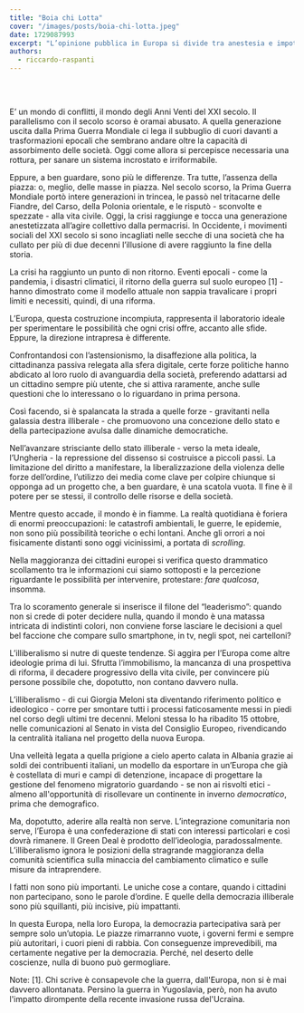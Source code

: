 ```yaml
---
title: "Boia chi Lotta"
cover: "/images/posts/boia-chi-lotta.jpeg"
date: 1729087993
excerpt: "L’opinione pubblica in Europa si divide tra anestesia e impotenza, mentre i pochi che manifestano vengono repressi. E’ un nuovo stadio della transizione al modello illiberale."
authors:
  - riccardo-raspanti
---
```


﻿
## 

E’ un mondo di conflitti, il mondo degli Anni Venti del XXI secolo. Il parallelismo con il secolo scorso è oramai abusato. A quella generazione uscita dalla Prima Guerra Mondiale ci lega il subbuglio di cuori davanti a trasformazioni epocali che sembrano andare oltre la capacità di assorbimento delle società. 
Oggi come allora si percepisce necessaria una rottura, per sanare un sistema incrostato e irriformabile.

Eppure, a ben guardare, sono più le differenze. Tra tutte, l’assenza della piazza: o, meglio, delle masse in piazza. Nel secolo scorso, la Prima Guerra Mondiale portò intere generazioni in trincea, le passò nel tritacarne delle Fiandre, del Carso, della Polonia orientale, e le risputò - sconvolte e spezzate - alla vita civile. 
Oggi, la crisi raggiunge e tocca una generazione anestetizzata all’agire collettivo dalla permacrisi. 
In Occidente, i movimenti sociali del XXI secolo si sono incagliati nelle secche di una società che ha cullato per più di due decenni l’illusione di avere raggiunto la fine della storia. 

La crisi ha raggiunto un punto di non ritorno. Eventi epocali - come la pandemia, i disastri climatici, il ritorno della guerra sul suolo europeo [1] - hanno dimostrato come il modello attuale non sappia travalicare i propri limiti e necessiti, quindi, di una riforma.

L’Europa, questa costruzione incompiuta, rappresenta il laboratorio ideale per sperimentare le possibilità che ogni crisi offre, accanto alle sfide. Eppure, la direzione intrapresa è differente.

Confrontandosi con l’astensionismo, la disaffezione alla politica, la cittadinanza passiva relegata alla sfera digitale, certe forze politiche hanno abdicato al loro ruolo di avanguardia della società, preferendo adattarsi ad un cittadino sempre più utente, che si attiva raramente, anche sulle questioni che lo interessano o lo riguardano in prima persona.

Così facendo, si è spalancata la strada a quelle forze - gravitanti nella galassia destra illiberale - che promuovono una concezione dello stato e della partecipazione avulsa dalle dinamiche democratiche.

Nell’avanzare strisciante dello stato illiberale - verso la meta ideale, l’Ungheria - la repressione del dissenso si costruisce a piccoli passi. La limitazione del diritto a manifestare, la liberalizzazione della violenza delle forze dell’ordine, l’utilizzo dei media come clave per colpire chiunque si opponga ad un progetto che, a ben guardare, è una scatola vuota.
Il fine è il potere per se stessi, il controllo delle risorse e della società.

Mentre questo accade, il mondo è in fiamme. La realtà quotidiana è foriera di enormi preoccupazioni: le catastrofi ambientali, le guerre, le epidemie, non sono più possibilità teoriche o echi lontani. Anche gli orrori a noi fisicamente distanti sono oggi vicinissimi, a portata di _scrolling_.

Nella maggioranza dei cittadini europei si verifica questo drammatico scollamento tra le informazioni cui siamo sottoposti e la percezione riguardante le possibilità per intervenire, protestare: _fare qualcosa_, insomma.

Tra lo scoramento generale si inserisce il filone del “leaderismo”: quando non si crede di poter decidere nulla, quando il mondo è una matassa intricata di indistinti colori, non conviene forse lasciare le decisioni a quel bel faccione che compare sullo smartphone, in tv, negli spot, nei cartelloni?

L’illiberalismo si nutre di queste tendenze. Si aggira per l’Europa come altre ideologie prima di lui. Sfrutta l’immobilismo, la mancanza di una prospettiva di riforma, il decadere progressivo della vita civile, per convincere più persone possibile che, dopotutto, non contano davvero nulla.

L’illiberalismo - di cui Giorgia Meloni sta diventando riferimento politico e ideologico - corre per smontare tutti i processi faticosamente messi in piedi nel corso degli ultimi tre decenni. Meloni stessa lo ha ribadito 15 ottobre, nelle comunicazioni al Senato in vista del Consiglio Europeo, rivendicando la centralità italiana nel progetto della nuova Europa. 

Una velleità legata a quella prigione a cielo aperto calata in Albania grazie ai soldi dei contribuenti italiani, un modello da esportare in un’Europa che già è costellata di muri e campi di detenzione, incapace di progettare la gestione del fenomeno migratorio guardando - se non ai risvolti etici - almeno all'opportunità di risollevare un continente in inverno *democratico*, prima che demografico.

Ma, dopotutto, aderire alla realtà non serve. L’integrazione comunitaria non serve, l’Europa è una confederazione di stati con interessi particolari e così dovrà rimanere. 
Il Green Deal è prodotto dell’ideologia, paradossalmente. L’illiberalismo ignora le posizioni della stragrande maggioranza della comunità scientifica sulla minaccia del cambiamento climatico e sulle misure da intraprendere. 

I fatti non sono più importanti. Le uniche cose a contare, quando i cittadini non partecipano, sono le parole d’ordine. E quelle della democrazia illiberale sono più squillanti, più incisive, più impattanti.

In questa Europa, nella loro Europa, la democrazia partecipativa sarà per sempre solo un’utopia. Le piazze rimarranno vuote, i governi fermi e sempre più autoritari, i cuori pieni di rabbia. Con conseguenze imprevedibili, ma certamente negative per la democrazia. Perché, nel deserto delle coscienze, nulla di buono può germogliare.



Note:
[1]. Chi scrive è consapevole che la guerra, dall'Europa, non si è mai davvero allontanata. Persino la guerra in Yugoslavia, però, non ha avuto l'impatto dirompente della recente invasione russa del'Ucraina.


